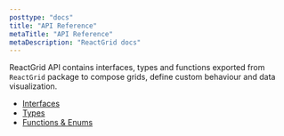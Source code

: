 ```yaml
---
posttype: "docs"
title: "API Reference"
metaTitle: "API Reference"
metaDescription: "ReactGrid docs"
---
```


ReactGrid API contains interfaces, types and functions exported from `ReactGrid` package to compose grids,
define custom behaviour and data visualization.

- [Interfaces](/docs/4.0/7-api/0-interfaces/)
- [Types](/docs/4.0/7-api/1-types/)
- [Functions & Enums](/docs/4.0/7-api/2-functions/)